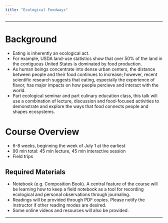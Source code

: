 ```yaml
---
title: "Ecological Foodways"
---
```


-------------------------------------------------------------------------------

# Background

* Eating is inherently an ecological act. 
* For example, USDA land-use statistics show that over 50% of the land
  in the contiguous United States is dominated by food production.
* As human beings concentrate into dense urban centers, the distance
  between people and their food continues to increase; however, recent
  scientific research suggests that eating, especially the experience
  of flavor, has major impacts on how people percieve and interact
  with the world.
* Part ecological seminar and part culinary education class, this talk
  will use a combination of lecture, discussion and food-focused
  activities to demonstrate and explore the ways that food connects
  people and shapes ecosystems.

# Course Overview

- 6-8 weeks, beginning the week of July 1 at the earliest
- 90 min total: 45 min lecture, 45 min interactive session
- Field trips

## Required Materials

* Notebook (e.g. Composition Book). A central feature of the course
  will be learning how to keep a field notebook as a tool for
  recording ecological and personal observations through journaling.
* Readings will be provided through PDF copies. Please notify the
  instructor if other reading modes are desired.
* Some online videos and resources will also be provided. 


-------------------------------------------------------------------------------
